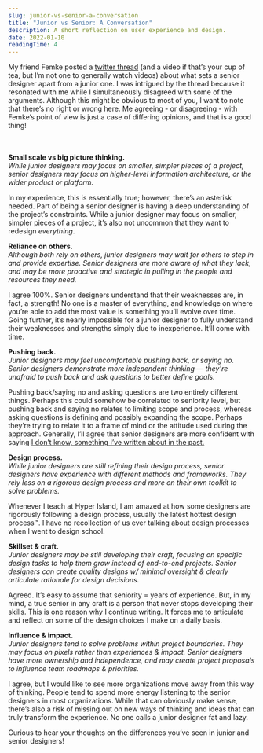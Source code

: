 ```yaml
---
slug: junior-vs-senior-a-conversation
title: "Junior vs Senior: A Conversation"
description: A short reflection on user experience and design.
date: 2022-01-10
readingTime: 4
---
```


My friend Femke posted a <a href="https://twitter.com/femkesvs/status/1476662632752947200?s=20">twitter thread</a> (and a video if that’s your cup of tea, but I’m not one to generally watch videos) about what sets a senior designer apart from a junior one. I was intrigued by the thread because it resonated with me while I simultaneously disagreed with some of the arguments. Although this might be obvious to most of you, I want to note that there’s no right or wrong here. Me agreeing - or disagreeing - with Femke’s point of view is just a case of differing opinions, and that is a good thing!

<br /><br />
**Small scale vs big picture thinking.**<br />
*While junior designers may focus on smaller, simpler pieces of a project, senior designers may focus on higher-level information architecture, or the wider product or platform.*

In my experience, this is essentially true; however, there’s an asterisk needed. Part of being a senior designer is having a deep understanding of the project’s constraints. While a junior designer may focus on smaller, simpler pieces of a project, it’s also not uncommon that they want to redesign *everything*.

**Reliance on others.**<br />
*Although both rely on others, junior designers may wait for others to step in and provide expertise. Senior designers are more aware of what they lack, and may be more proactive and strategic in pulling in the people and resources they need.*

I agree 100%. Senior designers understand that their weaknesses are, in fact, a strength! No one is a master of everything, and knowledge on where you’re able to add the most value is something you’ll evolve over time. Going further, it’s nearly impossible for a junior designer to fully understand their weaknesses and strengths simply due to inexperience. It’ll come with time.

**Pushing back.**<br />
*Junior designers may feel uncomfortable pushing back, or saying no. Senior designers demonstrate more independent thinking — they're unafraid to push back and ask questions to better define goals.*

Pushing back/saying no and asking questions are two entirely different things. Perhaps this could somehow be correlated to seniority level, but pushing back and saying no relates to limiting scope and process, whereas asking questions is defining and possibly expanding the scope. Perhaps they’re trying to relate it to a frame of mind or the attitude used during the approach. Generally, I’ll agree that senior designers are more confident with saying <a href="/better-uxdesigner/">I don’t know, something I’ve written about in the past.</a>

**Design process.**<br />
*While junior designers are still refining their design process, senior designers have experience with different methods and frameworks. They rely less on a rigorous design process and more on their own toolkit to solve problems.*

Whenever I teach at Hyper Island, I am amazed at how some designers are rigorously following a design process, usually the latest hottest design process™. I have no recollection of us ever talking about design processes when I went to design school.

**Skillset & craft.**<br />
*Junior designers may be still developing their craft, focusing on specific design tasks to help them grow instead of end-to-end projects. Senior designers can create quality designs w/ minimal oversight & clearly articulate rationale for design decisions.*

Agreed. It’s easy to assume that seniority = years of experience. But, in my mind, a true senior in any craft is a person that never stops developing their skills. This is one reason why I continue writing. It forces me to articulate and reflect on some of the design choices I make on a daily basis.

**Influence & impact.**<br />
*Junior designers tend to solve problems within project boundaries. They may focus on pixels rather than experiences & impact. Senior designers have more ownership and independence, and may create project proposals to influence team roadmaps & priorities.*

I agree, but I would like to see more organizations move away from this way of thinking. People tend to spend more energy listening to the senior designers in most organizations. While that can obviously make sense, there’s also a risk of missing out on new ways of thinking and ideas that can truly transform the experience. No one calls a junior designer fat and lazy.

Curious to hear your thoughts on the differences you’ve seen in junior and senior designers!